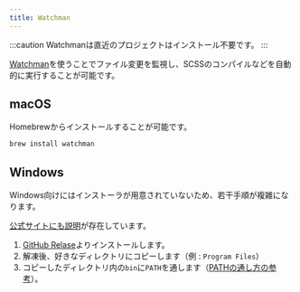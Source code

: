 ```yaml
---
title: Watchman
---
```


:::caution
Watchmanは直近のプロジェクトはインストール不要です。
:::

[Watchman](https://facebook.github.io/watchman/)を使うことでファイル変更を監視し、SCSSのコンパイルなどを自動的に実行することが可能です。


## macOS

Homebrewからインストールすることが可能です。

```bash
brew install watchman
```

## Windows

Windows向けにはインストーラが用意されていないため、若干手順が複雑になります。

[公式サイトにも説明](https://facebook.github.io/watchman/docs/install.html#binary-downloads-for-linux-macos-and-windows-beta)が存在しています。

1. [GitHub Relase](https://github.com/facebook/watchman/releases)よりインストールします。
2. 解凍後、好きなディレクトリにコピーします（例 : `Program Files`）
3. コピーしたディレクトリ内の`bin`に`PATH`を通します（[PATHの通し方の参考](https://helpdeskgeek.com/windows-10/add-windows-path-environment-variable/)）。